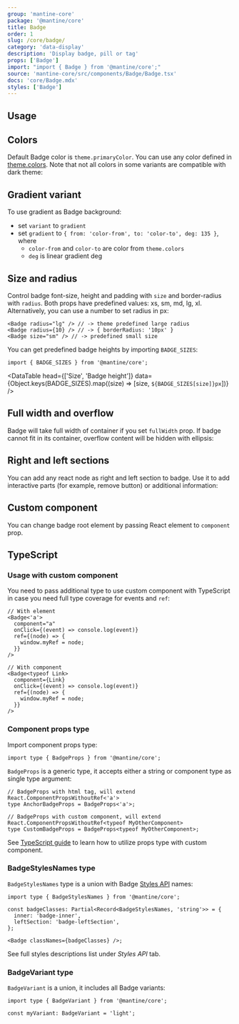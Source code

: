 ```yaml
---
group: 'mantine-core'
package: '@mantine/core'
title: Badge
order: 1
slug: /core/badge/
category: 'data-display'
description: 'Display badge, pill or tag'
props: ['Badge']
import: "import { Badge } from '@mantine/core';"
source: 'mantine-core/src/components/Badge/Badge.tsx'
docs: 'core/Badge.mdx'
styles: ['Badge']
---
```



## Usage

<Demo data={BadgeDemos.usage} />

## Colors

Default Badge color is `theme.primaryColor`.
You can use any color defined in [theme.colors](/theming/extend-theme/#default-colors).
Note that not all colors in some variants are compatible with dark theme:

<Demo data={BadgeDemos.colors} />

## Gradient variant

To use gradient as Badge background:

- set `variant` to `gradient`
- set `gradient` to `{ from: 'color-from', to: 'color-to', deg: 135 }`, where
  - `color-from` and `color-to` are color from `theme.colors`
  - `deg` is linear gradient deg

<Demo data={BadgeDemos.gradient} />

## Size and radius

Control badge font-size, height and padding with `size` and border-radius with `radius`.
Both props have predefined values: xs, sm, md, lg, xl.
Alternatively, you can use a number to set radius in px:

```tsx
<Badge radius="lg" /> // -> theme predefined large radius
<Badge radius={10} /> // -> { borderRadius: '10px' }
<Badge size="sm" /> // -> predefined small size
```

<Demo data={BadgeDemos.sizes} />

You can get predefined badge heights by importing `BADGE_SIZES`:

```tsx
import { BADGE_SIZES } from '@mantine/core';
```

<DataTable
  head={['Size', 'Badge height']}
  data={Object.keys(BADGE_SIZES).map((size) => [size, `${BADGE_SIZES[size]}px`])}
/>

## Full width and overflow

Badge will take full width of container if you set `fullWidth` prop.
If badge cannot fit in its container, overflow content will be hidden with ellipsis:

<Demo data={BadgeDemos.overflow} />

## Right and left sections

You can add any react node as right and left section to badge.
Use it to add interactive parts (for example, remove button) or additional information:

<Demo data={BadgeDemos.sections} />

## Custom component

You can change badge root element by passing React element to `component` prop.

<Demo data={BadgeDemos.component} />

## TypeScript

### Usage with custom component

You need to pass additional type to use custom component with TypeScript
in case you need full type coverage for events and `ref`:

```tsx
// With element
<Badge<'a'>
  component="a"
  onClick={(event) => console.log(event)}
  ref={(node) => {
    window.myRef = node;
  }}
/>

// With component
<Badge<typeof Link>
  component={Link}
  onClick={(event) => console.log(event)}
  ref={(node) => {
    window.myRef = node;
  }}
/>
```

### Component props type

Import component props type:

```tsx
import type { BadgeProps } from '@mantine/core';
```

`BadgeProps` is a generic type, it accepts either a string or component type as single type argument:

```tsx
// BadgeProps with html tag, will extend React.ComponentPropsWithoutRef<'a'>
type AnchorBadgeProps = BadgeProps<'a'>;

// BadgeProps with custom component, will extend React.ComponentPropsWithoutRef<typeof MyOtherComponent>
type CustomBadgeProps = BadgeProps<typeof MyOtherComponent>;
```

See [TypeScript guide](/pages/basics/#typescript) to learn how to utilize props type with custom component.

### BadgeStylesNames type

`BadgeStylesNames` type is a union with Badge [Styles API](/theming/styles-api/) names:

```tsx
import type { BadgeStylesNames } from '@mantine/core';

const badgeClasses: Partial<Record<BadgeStylesNames, 'string'>> = {
  inner: 'badge-inner',
  leftSection: 'badge-leftSection',
};

<Badge classNames={badgeClasses} />;
```

See full styles descriptions list under _Styles API_ tab.

### BadgeVariant type

`BadgeVariant` is a union, it includes all Badge variants:

```tsx
import type { BadgeVariant } from '@mantine/core';

const myVariant: BadgeVariant = 'light';
```
